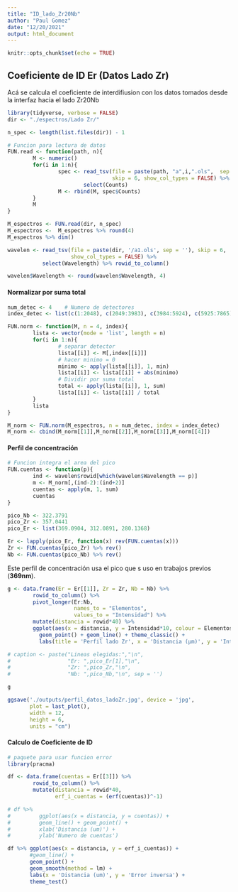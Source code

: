 ```yaml
---
title: "ID_lado_Zr20Nb"
author: "Paul Gomez"
date: "12/20/2021"
output: html_document
---
```


```r
knitr::opts_chunk$set(echo = TRUE)
```

## Coeficiente de ID Er (Datos Lado Zr)

Acá se calcula el coeficiente de interdifiusion con los datos tomados desde la interfaz hacia el lado Zr20Nb

```r
library(tidyverse, verbose = FALSE)
dir <- "./espectros/Lado Zr/"

n_spec <- length(list.files(dir)) - 1

# Funcion para lectura de datos
FUN.read <- function(path, n){
        M <- numeric()
        for(i in 1:n){
                spec <- read_tsv(file = paste(path, "a",i,".ols",  sep = ''), 
                                 skip = 6, show_col_types = FALSE) %>% 
                        select(Counts)
                M <- rbind(M, spec$Counts) 
        }
        M
}

M_espectros <- FUN.read(dir, n_spec)
M_espectros <-  M_espectros %>% round(4) 
M_espectros %>% dim()
```

```r
wavelen <- read_tsv(file = paste(dir, '/a1.ols', sep = ''), skip = 6,
                    show_col_types = FALSE) %>% 
           select(Wavelength) %>% rowid_to_column()

wavelen$Wavelength <- round(wavelen$Wavelength, 4)
```

#### Normalizar por suma total

```r
num_detec <- 4    # Numero de detectores
index_detec <- list(c(1:2048), c(2049:3983), c(3984:5924), c(5925:7865)) 

FUN.norm <- function(M, n = 4, index){
        lista <- vector(mode = 'list', length = n)
        for(i in 1:n){
                # separar detector
                lista[[i]] <- M[,index[[i]]]
                # hacer minimo = 0
                minimo <- apply(lista[[i]], 1, min)
                lista[[i]] <- lista[[i]] + abs(minimo)
                # Dividir por suma total
                total <- apply(lista[[i]], 1, sum)
                lista[[i]] <- lista[[i]] / total
        }
        lista       
}

M_norm <- FUN.norm(M_espectros, n = num_detec, index = index_detec)
M_norm <- cbind(M_norm[[1]],M_norm[[2]],M_norm[[3]],M_norm[[4]])
```

#### Perfil de concentración

```r
# Funcion integra el area del pico
FUN.cuentas <- function(p){
        ind <- wavelen$rowid[which(wavelen$Wavelength == p)]
        m <- M_norm[,(ind-2):(ind+2)]
        cuentas <- apply(m, 1, sum)
        cuentas
}

pico_Nb <- 322.3791
pico_Zr <- 357.0441
pico_Er <- list(369.0904, 312.0891, 280.1368)

Er <- lapply(pico_Er, function(x) rev(FUN.cuentas(x)))
Zr <- FUN.cuentas(pico_Zr) %>% rev()
Nb <- FUN.cuentas(pico_Nb) %>% rev()
```

Este perfil de concentración usa el pico que s uso en trabajos previos (**369nm**).

```r
g <- data.frame(Er = Er[[1]], Zr = Zr, Nb = Nb) %>% 
        rowid_to_column() %>% 
        pivot_longer(Er:Nb,
                     names_to = "Elementos",
                     values_to = "Intensidad") %>% 
        mutate(distancia = rowid*40) %>% 
        ggplot(aes(x = distancia, y = Intensidad*10, colour = Elementos)) +
          geom_point() + geom_line() + theme_classic() + 
          labs(title = 'Perfil lado Zr', x = 'Distancia (µm)', y = 'Intensidad')

# caption <- paste("Lineas elegidas:","\n",
#                  "Er: ",pico_Er[1],"\n", 
#                  "Zr: ",pico_Zr,"\n", 
#                  "Nb: ",pico_Nb,"\n", sep = '')

g 
```
```r
ggsave('./outputs/perfil_datos_ladoZr.jpg', device = 'jpg',
       plot = last_plot(),
       width = 12,
       height = 6,
       units = "cm")
```

#### Calculo de Coeficiente de ID

```r
# paquete para usar funcion error
library(pracma)

df <- data.frame(cuentas = Er[[3]]) %>%
        rowid_to_column() %>%
        mutate(distancia = rowid*40,
               erf_i_cuentas = (erf(cuentas))^-1)

# df %>%
#         ggplot(aes(x = distancia, y = cuentas)) +
#         geom_line() + geom_point() +
#         xlab('Distancia (um)') + 
#         ylab('Numero de cuentas')

df %>% ggplot(aes(x = distancia, y = erf_i_cuentas)) +
       #geom_line() + 
       geom_point() +
       geom_smooth(method = lm) + 
       labs(x = 'Distancia (um)', y = 'Error inversa') + 
       theme_test()
   

```